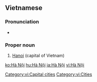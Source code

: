 ==Vietnamese==
{{wikipedia|lang=vi}}

===Pronunciation===
* {{audio|Ha_noi.ogg|Audio}}

===Proper noun===
{{infl|vi|proper noun}}

# [[Hanoi]] (capital of Vietnam)

[[Category:vi:Capital cities]]
[[Category:vi:Cities]]

[[ko:Hà Nội]]
[[hu:Hà Nội]]
[[ja:Hà Nội]]
[[vi:Hà Nội]]